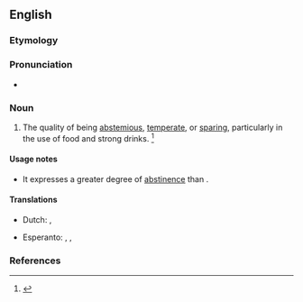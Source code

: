 ==English==

===Etymology===
{{suffix|abstemious|ness|lang=en}}

===Pronunciation===
* {{a|US}} {{IPA|/æbˈsti.mi.əs.nəs/|/əbˈsti.mi.əs.nəs/|lang=en}}

===Noun===
{{en-noun|-}}

# The quality of being [[abstemious]], [[temperate]], or [[sparing]], particularly in the use of food and strong drinks. {{defdate|First attested in the early 17<sup>th</sup> century.}}<ref name=SOED>{{R:SOED5|page=9}}</ref>

====Usage notes====
* It expresses a greater degree of [[abstinence]] than {{m|en|temperance}}.

====Translations====
{{trans-top|austerity}}
* Dutch: {{t+|nl|onthouding}}, {{t|nl|gematigheid}}
{{trans-mid}}
* Esperanto: {{t|eo|abstemio}} {{qualifier|literary}}, {{t|eo|abstinado}}, {{t|eo|ŝparemo}}
{{trans-bottom}}

===References===
<references/>